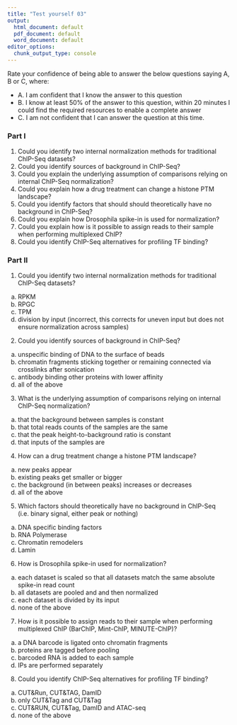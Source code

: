 ```yaml
---
title: "Test yourself 03"
output:
  html_document: default
  pdf_document: default
  word_document: default
editor_options:
  chunk_output_type: console
---
```



Rate your confidence of being able to answer the below questions saying A, B or C, where:

- A. I am confident that I know the answer to this question
- B. I know at least 50% of the answer to this question, within 20 minutes I could find the required resources to enable a complete answer
- C. I am not confident that I can answer the question at this time.


### Part I

1. Could you identify two internal normalization methods for traditional ChIP-Seq datasets?
2. Could you identify sources of background in ChIP-Seq?
3. Could you explain the underlying assumption of comparisons relying on internal ChIP-Seq normalization?
4. Could you explain how a drug treatment can change a histone PTM landscape?
5. Could you identify factors that should should theoretically have no background in ChIP-Seq?
6. Could you explain how Drosophila spike-in is used for normalization?
7. Could you explain how is it possible to assign reads to their sample when performing multiplexed ChIP?
8. Could you identify ChIP-Seq alternatives for profiling TF binding?

### Part II

1. Could you identify two internal normalization methods for traditional ChIP-Seq datasets?
a) RPKM
b) RPGC
c) TPM
d) division by input (incorrect, this corrects for uneven input but does not ensure normalization across samples)

2. Could you identify sources of background in ChIP-Seq?
a) unspecific binding of DNA to the surface of beads
b) chromatin fragments sticking together or remaining connected via crosslinks after sonication
c) antibody binding other proteins with lower affinity
d) all of the above

3. What is the underlying assumption of comparisons relying on internal ChIP-Seq normalization?
a) that the background between samples is constant
b) that total reads counts of the samples are the same
c) that the peak height-to-background ratio is constant
d) that inputs of the samples are 

4. How can a drug treatment change a histone PTM landscape?
a) new peaks appear
b) existing peaks get smaller or bigger
c) the background (in between peaks) increases or decreases
d) all of the above

5. Which factors should theoretically have no background in ChIP-Seq (i.e. binary signal, either peak or nothing)
a) DNA specific binding factors
b) RNA Polymerase
c) Chromatin remodelers
d) Lamin

6. How is Drosophila spike-in used for normalization?
a) each dataset is scaled so that all datasets match the same absolute spike-in read count
b) all datasets are pooled and and then normalized
c) each dataset is divided by its input
d) none of the above

7. How is it possible to assign reads to their sample when performing multiplexed ChIP (BarChIP, Mint-ChIP, MINUTE-ChIP)?
a) a DNA barcode is ligated onto chromatin fragments
b) proteins are tagged before pooling
c) barcoded RNA is added to each sample
d) IPs are performed separately

8. Could you identify ChIP-Seq alternatives for profiling TF binding?
a) CUT&Run, CUT&TAG, DamID
b) only CUT&Tag and CUT&Tag
c) CUT&RUN, CUT&Tag, DamID and ATAC-seq 
d) none of the above